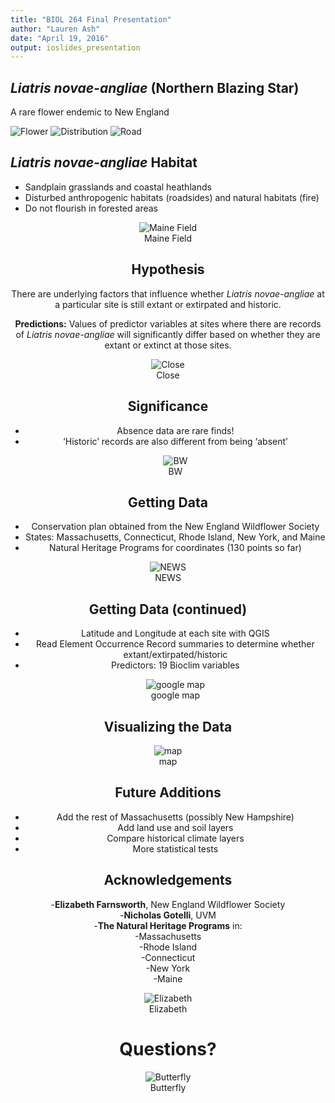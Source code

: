 ```yaml
---
title: "BIOL 264 Final Presentation"
author: "Lauren Ash"
date: "April 19, 2016"
output: ioslides_presentation
---
```

## *Liatris novae-angliae* (Northern Blazing Star)

A rare flower endemic to New England

![Flower](LiatrisPic.jpg) 
![Distribution](LnovaeDist.tiff) 
![Road](LnovaeRoad.jpg) 


## *Liatris novae-angliae* Habitat

- Sandplain grasslands and coastal heathlands
- Disturbed anthropogenic habitats (roadsides) and natural habitats (fire)
- Do not flourish in forested areas

<center> ![Maine Field](LnovaeField.jpg) <center>

## Hypothesis

There are underlying factors that influence whether *Liatris novae-angliae* at a particular site is still extant or extirpated and historic.
   
**Predictions:** Values of predictor variables at sites where there are records of *Liatris novae-angliae* will significantly differ based on whether they are extant or extinct at those sites.

<center> ![Close](LnovaeClose.jpg) <center>

## Significance
- Absence data are rare finds!
- 'Historic' records are also different from being 'absent'
<center> ![BW](LnovaeSketch.png) <center>

## Getting Data 

- Conservation plan obtained from the New England Wildflower Society
- States: Massachusetts, Connecticut, Rhode Island, New York, and Maine
- Natural Heritage Programs for coordinates (130 points so far)

![NEWS](NEWS.tiff)

## Getting Data (continued)

- Latitude and Longitude at each site with QGIS
- Read Element Occurrence Record summaries to determine whether extant/extirpated/historic
- Predictors: 19 Bioclim variables
<center> ![google map](LnovaePoint.tiff)

## Visualizing the Data
<center> ![map](PointsMap.jpeg) <center>

## Future Additions
- Add the rest of Massachusetts (possibly New Hampshire)
- Add land use and soil layers
- Compare historical climate layers
- More statistical tests

## Acknowledgements 
-**Elizabeth Farnsworth**, New England Wildflower Society   
-**Nicholas Gotelli**, UVM     
-**The Natural Heritage Programs** in:   
    -Massachusetts   
    -Rhode Island   
    -Connecticut   
    -New York   
    -Maine   
<center> ![Elizabeth](efarnsworth.jpg) <center>

# Questions?
<center> ![Butterfly](LnovaeButterfly.jpg) <center>
